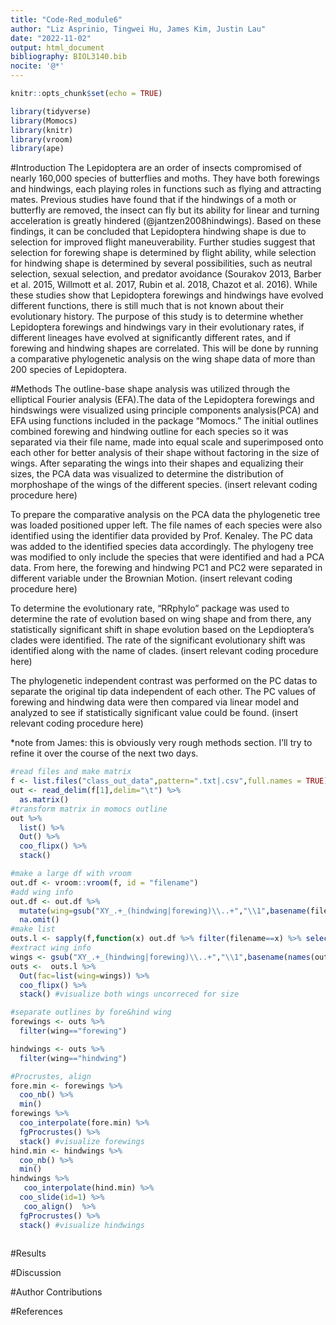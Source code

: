 ```yaml
---
title: "Code-Red_module6"
author: "Liz Asprinio, Tingwei Hu, James Kim, Justin Lau"
date: "2022-11-02"
output: html_document
bibliography: BIOL3140.bib
nocite: '@*'
---
```


```r
knitr::opts_chunk$set(echo = TRUE)
```

```r
library(tidyverse)
library(Momocs)
library(knitr)
library(vroom)
library(ape)
```
#Introduction
The Lepidoptera are an order of insects compromised of nearly 160,000 species of butterflies and moths. They have both forewings and hindwings, each playing roles in functions such as flying and attracting mates. Previous studies have found that if the hindwings of a moth or butterfly are removed, the insect can fly but its ability for linear and turning acceleration is greatly hindered (@jantzen2008hindwings). Based on these findings, it can be concluded that Lepidoptera hindwing shape is due to selection for improved flight maneuverability. Further studies suggest that selection for forewing shape is determined by flight ability, while selection for hindwing shape is determined by several possibilities, such as neutral selection, sexual selection, and predator avoidance (Sourakov 2013, Barber et al. 2015, Willmott et al. 2017, Rubin et al. 2018, Chazot et al. 2016). 
While these studies show that Lepidoptera forewings and hindwings have evolved different functions, there is still much that is not known about their evolutionary history. The purpose of this study is to determine whether Lepidoptera forewings and hindwings vary in their evolutionary rates, if different lineages have evolved at significantly different rates, and if forewing and hindwing shapes are correlated. This will be done by running a comparative phylogenetic analysis on the wing shape data of more than 200 species of Lepidoptera.

#Methods
The outline-base shape analysis was utilized through the elliptical Fourier analysis (EFA).The data of the Lepidoptera forewings and hindswings were visualized using principle components analysis(PCA) and EFA using functions included in the package "Momocs." The initial outlines combined forewing and hindwing outline for each species so it was separated via their file name, made into equal scale and superimposed onto each other for better analysis of their shape without factoring in the size of wings. After separating the wings into their shapes and equalizing their sizes, the PCA data was visualized to determine the distribution of morphoshape of the wings of the different species.
(insert relevant coding procedure here)

To prepare the comparative analysis on the PCA data the phylogenetic tree was loaded positioned upper left. The file names of each species were also identified using the identifier data provided by Prof. Kenaley. The PC data was added to the identified species data accordingly. The phylogeny tree was modified to only include the species that were identified and had a PCA data. From here, the forewing and hindwing PC1 and PC2 were separated in different variable under the Brownian Motion.
(insert relevant coding procedure here)

To determine the evolutionary rate, "RRphylo" package was used to determine the rate of evolution based on wing shape and from there, any statistically significant shift in shape evolution based on the Lepdioptera's clades were identified. The rate of the significant evolutionary shift was identified along with the name of clades.
(insert relevant coding procedure here)

The phylogenetic independent contrast was performed on the PC datas to separate the original tip data independent of each other. The PC values of forewing and hindwing data were then compared via linear model and analyzed to see if statistically significant value could be found.
(insert relevant coding procedure here)

*note from James: this is obviously very rough methods section. I'll try to refine it over the course of the next two days.


```r
#read files and make matrix
f <- list.files("class_out_data",pattern=".txt|.csv",full.names = TRUE)
out <- read_delim(f[1],delim="\t") %>% 
  as.matrix()
#transform matrix in momocs outline
out %>% 
  list() %>% 
  Out() %>% 
  coo_flipx() %>% 
  stack()
```

```r
#make a large df with vroom
out.df <- vroom::vroom(f, id = "filename")
#add wing info
out.df <- out.df %>% 
  mutate(wing=gsub("XY_.+_(hindwing|forewing)\\..+","\\1",basename(filename))) %>% 
  na.omit()
#make list
outs.l <- sapply(f,function(x) out.df %>% filter(filename==x) %>% select(X,Y) %>% as.matrix)
#extract wing info
wings <- gsub("XY_.+_(hindwing|forewing)\\..+","\\1",basename(names(outs.l)))
outs <-  outs.l %>% 
  Out(fac=list(wing=wings)) %>% 
  coo_flipx() %>% 
  stack() #visualize both wings uncorreced for size
```

```r
#separate outlines by fore&hind wing
forewings <- outs %>% 
  filter(wing=="forewing")

hindwings <- outs %>% 
  filter(wing=="hindwing")

#Procrustes, align
fore.min <- forewings %>% 
  coo_nb() %>% 
  min()
forewings %>%
  coo_interpolate(fore.min) %>% 
  fgProcrustes() %>% 
  stack() #visualize forewings
hind.min <- hindwings %>% 
  coo_nb() %>% 
  min()
hindwings %>% 
   coo_interpolate(hind.min) %>% 
  coo_slide(id=1) %>% 
   coo_align()  %>%
  fgProcrustes() %>%
  stack() #visualize hindwings
```
```r

```

#Results

#Discussion

#Author Contributions

#References